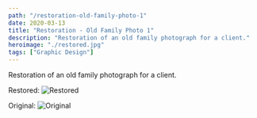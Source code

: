```yaml
---
path: "/restoration-old-family-photo-1"
date: 2020-03-13
title: "Restoration - Old Family Photo 1"
description: "Restoration of an old family photograph for a client."
heroimage: "./restored.jpg"
tags: ["Graphic Design"]
---
```


Restoration of an old family photograph for a client.

Restored:
![Restored](./restored.jpg)

Original:
![Original](./original.jpg)
